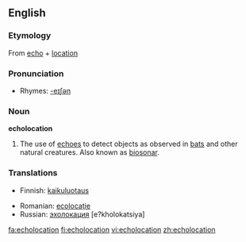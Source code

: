 ==English==

===Etymology===
{{wikipedia}}
From [[echo]] + [[location]]

===Pronunciation===
*Rhymes: [[Rhymes:English:-eɪʃǝn|-eɪʃǝn]]

===Noun===
'''echolocation'''

# The use of [[echo]]es to detect objects as observed in [[bat]]s and other natural creatures.  Also known as [[biosonar]].

===Translations===
{{rfc-level|Translations at L3+ (AutoFormat would have corrected level of Translations)}}
{{trans-top|use of echos}}
*Finnish: [[kaikuluotaus]]
{{trans-mid}}
*Romanian: [[ecolocaţie]] {{f}}
*Russian: [[эхолокация]] {{f}} [e?kholokatsiya]
{{trans-bottom}}

[[fa:echolocation]]
[[fi:echolocation]]
[[vi:echolocation]]
[[zh:echolocation]]